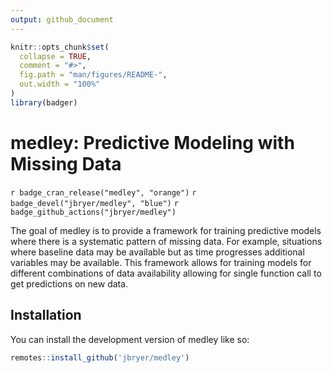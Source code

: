 ```yaml
---
output: github_document
---
```


<!-- README.md is generated from README.Rmd. Please edit that file -->

```r
knitr::opts_chunk$set(
  collapse = TRUE,
  comment = "#>",
  fig.path = "man/figures/README-",
  out.width = "100%"
)
library(badger)
```

# medley: Predictive Modeling with Missing Data

<!-- badges: start -->
`r badge_cran_release("medley", "orange")`
`r badge_devel("jbryer/medley", "blue")`
`r badge_github_actions("jbryer/medley")`
<!-- badges: end -->

The goal of medley is to provide a framework for training predictive models where there is a systematic pattern of missing data. For example, situations where baseline data may be available but as time progresses additional variables may be available. This framework allows for training models for different combinations of data availability allowing for single function call to get predictions on new data.

## Installation

You can install the development version of medley like so:

``` r
remotes::install_github('jbryer/medley')
```
